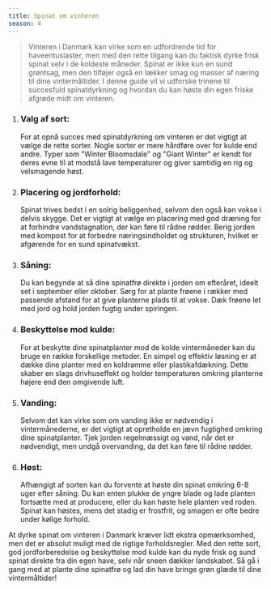 ```yaml
---
title: Spinat om vinteren
season: 4
---
```


> Vinteren i Danmark kan virke som en udfordrende tid for haveentusiaster, men med den rette tilgang kan du faktisk dyrke frisk spinat selv i de koldeste måneder. Spinat er ikke kun en sund grøntsag, men den tilføjer også en lækker smag og masser af næring til dine vintermåltider. I denne guide vil vi udforske trinene til succesfuld spinatdyrkning og hvordan du kan høste din egen friske afgrøde midt om vinteren.

1. ### Valg af sort:

   For at opnå succes med spinatdyrkning om vinteren er det vigtigt at vælge de rette sorter. Nogle sorter er mere hårdføre over for kulde end andre. Typer som "Winter Bloomsdale" og "Giant Winter" er kendt for deres evne til at modstå lave temperaturer og giver samtidig en rig og velsmagende høst.

1. ### Placering og jordforhold:

   Spinat trives bedst i en solrig beliggenhed, selvom den også kan vokse i delvis skygge. Det er vigtigt at vælge en placering med god dræning for at forhindre vandstagnation, der kan føre til rådne rødder. Berig jorden med kompost for at forbedre næringsindholdet og strukturen, hvilket er afgørende for en sund spinatvækst.

1. ### Såning:

   Du kan begynde at så dine spinatfrø direkte i jorden om efteråret, ideelt set i september eller oktober. Sørg for at plante frøene i rækker med passende afstand for at give planterne plads til at vokse. Dæk frøene let med jord og hold jorden fugtig under spiringen.

1. ### Beskyttelse mod kulde:

   For at beskytte dine spinatplanter mod de kolde vintermåneder kan du bruge en række forskellige metoder. En simpel og effektiv løsning er at dække dine planter med en koldramme eller plastikafdækning. Dette skaber en slags drivhuseffekt og holder temperaturen omkring planterne højere end den omgivende luft.

1. ### Vanding:

   Selvom det kan virke som om vanding ikke er nødvendig i vintermånederne, er det vigtigt at opretholde en jævn fugtighed omkring dine spinatplanter. Tjek jorden regelmæssigt og vand, når det er nødvendigt, men undgå overvanding, da det kan føre til rådne rødder.

1. ### Høst:
   Afhængigt af sorten kan du forvente at høste din spinat omkring 6-8 uger efter såning. Du kan enten plukke de yngre blade og lade planten fortsætte med at producere, eller du kan høste hele planten ved roden. Spinat kan høstes, mens det stadig er frostfrit, og smagen er ofte bedre under kølige forhold.

At dyrke spinat om vinteren i Danmark kræver lidt ekstra opmærksomhed, men det er absolut muligt med de rigtige forholdsregler. Med den rette sort, god jordforberedelse og beskyttelse mod kulde kan du nyde frisk og sund spinat direkte fra din egen have, selv når sneen dækker landskabet. Så gå i gang med at plante dine spinatfrø og lad din have bringe grøn glæde til dine vintermåltider!
